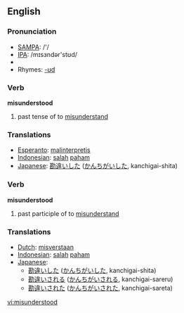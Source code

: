 ==English==

=== Pronunciation ===
*[[w:SAMPA|SAMPA]]: /'/
*[[w:IPA|IPA]]: /mɪsɜndər'stʊd/
*{{audio|en-us-misunderstood.ogg|Audio (US)}}
*Rhymes: [[Rhymes:English:-ʊd|-ʊd]]

=== Verb ===
'''misunderstood'''

# past tense of to [[misunderstand]]

=== Translations ===
*[[Esperanto]]: [[malinterpretis]]
*[[Indonesian]]: [[salah]] [[paham]]
*[[Japanese]]: [[勘違い]]した ([[かんちがい]]した, kanchigai-shita)

=== Verb ===

'''misunderstood'''

# past participle of to [[misunderstand]]

=== Translations ===
*[[Dutch]]: [[misverstaan]]
*[[Indonesian]]: [[salah]] [[paham]]
*[[Japanese]]: 
** [[勘違い]]した ([[かんちがい]]した, kanchigai-shita)
** [[勘違い]]される ([[かんちがい]]される, kanchigai-sareru)
** [[勘違い]]された ([[かんちがい]]された, kanchigai-sareta)

[[vi:misunderstood]]